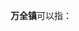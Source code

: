 '''万全镇'''可以指：
{{PRC admin/disambig|13/07/29/101/000|33/03/26/117/000|42/10/83/111/000}}
{{disambig|cat=三字中国镇名消歧义}}